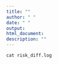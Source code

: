```yaml
---
title: ""
author: " "
date: " "
output: 
html_document:
description: ""
---
```


```r
cat risk_diff.log
```
